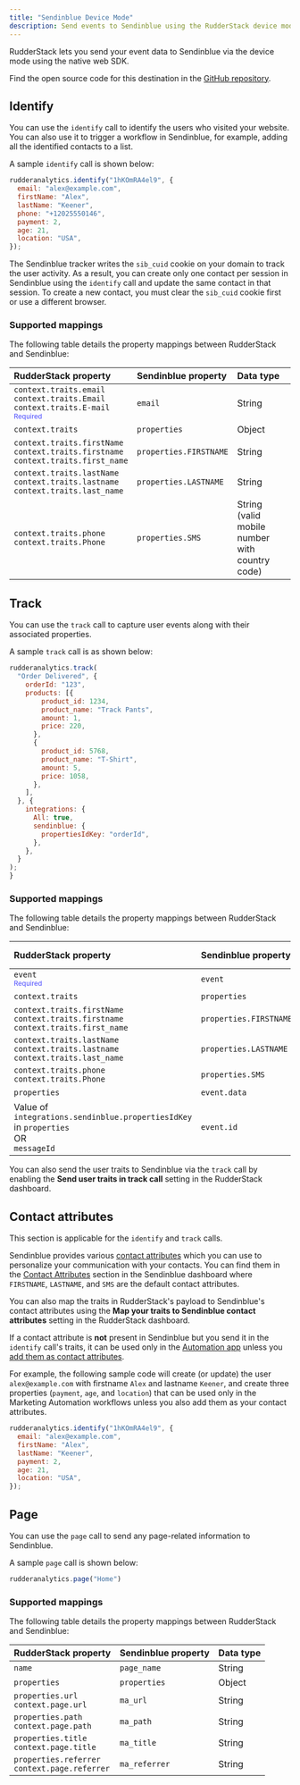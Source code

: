 ```yaml
---
title: "Sendinblue Device Mode"
description: Send events to Sendinblue using the RudderStack device mode.
---
```


RudderStack lets you send your event data to Sendinblue via the <Link to="/destinations/rudderstack-connection-modes/#device-mode">device mode</Link> using the native web SDK.

<div class="infoBlock">
Find the open source code for this destination in the <a href="https://github.com/rudderlabs/rudder-sdk-js/tree/production/src/integrations/">GitHub repository</a>.
</div>

## Identify

You can use the <Link to="/event-spec/standard-events/identify/">`identify`</Link> call to identify the users who visited your website. You can also use it to trigger a workflow in Sendinblue, for example, adding all the identified contacts to a list.

A sample `identify` call is shown below:

```javascript
rudderanalytics.identify("1hKOmRA4el9", {
  email: "alex@example.com",
  firstName: "Alex",
  lastName: "Keener",
  phone: "+12025550146",
  payment: 2,
  age: 21,
  location: "USA",
});
```

<div class="infoBlock">
The Sendinblue tracker writes the <code class="inline-code">sib_cuid</code> cookie on your domain to track the user activity. As a result, you can create only one contact per session in Sendinblue using the <code class="inline-code">identify</code> call and update the same contact in that session.
To create a new contact, you must clear the <code class="inline-code">sib_cuid</code> cookie first or use a different browser.
</div>

### Supported mappings

The following table details the property mappings between RudderStack and Sendinblue:

| RudderStack property | Sendinblue property | Data type |
| :-----| :--------| :------|
| `context.traits.email` <br/>`context.traits.Email`<br/> `context.traits.E-mail` <br/> <span style="color: #4D4DFF;font-size:12px;">Required</span> | `email` | String |
| `context.traits`  | `properties` | Object |
| `context.traits.firstName` <br/> `context.traits.firstname` <br/> `context.traits.first_name`  | `properties.FIRSTNAME` | String | 
| `context.traits.lastName` <br/> `context.traits.lastname` <br/> `context.traits.last_name`  | `properties.LASTNAME` | String |  
| `context.traits.phone` <br/> `context.traits.Phone` | `properties.SMS`  |  String (valid mobile number <br/> with country code) |

## Track

You can use the <Link to="/event-spec/standard-events/track">`track`</Link> call to capture user events along with their associated properties.

A sample `track` call is as shown below:

```javascript
rudderanalytics.track(
  "Order Delivered", {
    orderId: "123",
    products: [{
        product_id: 1234,
        product_name: "Track Pants",
        amount: 1,
        price: 220,
      },
      {
        product_id: 5768,
        product_name: "T-Shirt",
        amount: 5,
        price: 1058,
      },
    ],
  }, {
    integrations: {
      All: true,
      sendinblue: {
        propertiesIdKey: "orderId",
      },
    },
  }
);
}
```
### Supported mappings

The following table details the property mappings between RudderStack and Sendinblue:

| RudderStack property | Sendinblue property | Data type |
| :-----| :--------| :------|
| `event` <br/> <span style="color: #4D4DFF;font-size:12px;">Required</span> | `event` | String |
| `context.traits`  | `properties` | Object |
| `context.traits.firstName` <br/> `context.traits.firstname` <br/> `context.traits.first_name`  | `properties.FIRSTNAME` | String | 
| `context.traits.lastName` <br/> `context.traits.lastname` <br/> `context.traits.last_name`  | `properties.LASTNAME` | String |  
| `context.traits.phone` <br/> `context.traits.Phone` | `properties.SMS`  |  String |
| `properties`| `event.data` | Object |
| Value of `integrations.sendinblue.propertiesIdKey` in `properties` <br/> OR <br/> `messageId` | `event.id` | String |

<div class="infoBlock">
You can also send the user traits to Sendinblue via the <code class="inline-code">track</code> call by enabling the <strong>Send user traits in track call</strong> setting in the RudderStack dashboard.
</div>

## Contact attributes

<div class="infoBlock">
This section is applicable for the <code class="inline-code">identify</code> and <code class="inline-code">track</code> calls.
</div>

Sendinblue provides various [contact attributes](https://help.sendinblue.com/hc/en-us/articles/209499605-What-are-the-different-types-of-contact-attributes-) which you can use to personalize your communication with your contacts. You can find them in the [Contact Attributes](https://my.sendinblue.com/lists/add-attributes) section in the Sendinblue dashboard where `FIRSTNAME`, `LASTNAME`, and `SMS` are the default contact attributes. 

You can also map the traits in RudderStack's payload to Sendinblue's contact attributes using the **Map your traits to Sendinblue contact attributes** setting in the RudderStack dashboard.

If a contact attribute is **not** present in Sendinblue but you send it in the `identify` call's traits, it can be used only in the [Automation app](https://automation.sendinblue.com/) unless you [add them as contact attributes](https://my.sendinblue.com/lists/add-attributes).

For example, the following sample code will create (or update) the user `alex@example.com` with firstname `Alex` and lastname `Keener`, and create three properties (`payment`, `age`, and `location`) that can be used only in the Marketing Automation workflows unless you also add them as your contact attributes.

```javascript
rudderanalytics.identify("1hKOmRA4el9", {
  email: "alex@example.com",
  firstName: "Alex",
  lastName: "Keener",
  payment: 2,
  age: 21,
  location: "USA",
});
```

## Page

You can use the <Link to="/event-spec/standard-events/page/">`page`</Link> call to send any page-related information to Sendinblue.

A sample `page` call is shown below:

```javascript
rudderanalytics.page("Home")
```

### Supported mappings

The following table details the property mappings between RudderStack and Sendinblue:

| RudderStack property | Sendinblue property | Data type |
| :-----| :--------| :------|
| `name` | `page_name` | String |
| `properties`  | `properties` | Object |
| `properties.url` <br/> `context.page.url` | `ma_url` | String |  
| `properties.path` <br/> `context.page.path`| `ma_path`  |  String |
| `properties.title` <br/> `context.page.title`| `ma_title`  | String |
| `properties.referrer` <br/> `context.page.referrer`| `ma_referrer` | String |
